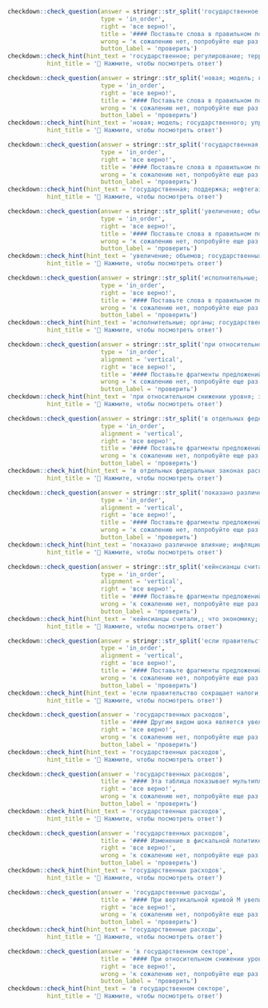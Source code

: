 
```r
checkdown::check_question(answer = stringr::str_split('государственное; регулирование; территориального; развития', '; ') |> unlist(), 
                          type = 'in_order',
                          right = 'все верно!',
                          title = '#### Поставьте слова в правильном порядке:',
                          wrong = 'к сожалению нет, попробуйте еще раз...',
                          button_label = 'проверить')
checkdown::check_hint(hint_text = 'государственное; регулирование; территориального; развития',
           hint_title = '🔎 Нажмите, чтобы посмотреть ответ')
```

```r
checkdown::check_question(answer = stringr::str_split('новая; модель; государственного; управления', '; ') |> unlist(), 
                          type = 'in_order',
                          right = 'все верно!',
                          title = '#### Поставьте слова в правильном порядке:',
                          wrong = 'к сожалению нет, попробуйте еще раз...',
                          button_label = 'проверить')
checkdown::check_hint(hint_text = 'новая; модель; государственного; управления',
           hint_title = '🔎 Нажмите, чтобы посмотреть ответ')
```

```r
checkdown::check_question(answer = stringr::str_split('государственная; поддержка; нефтегазохимических; кластеров', '; ') |> unlist(), 
                          type = 'in_order',
                          right = 'все верно!',
                          title = '#### Поставьте слова в правильном порядке:',
                          wrong = 'к сожалению нет, попробуйте еще раз...',
                          button_label = 'проверить')
checkdown::check_hint(hint_text = 'государственная; поддержка; нефтегазохимических; кластеров',
           hint_title = '🔎 Нажмите, чтобы посмотреть ответ')
```

```r
checkdown::check_question(answer = stringr::str_split('увеличение; объемов; государственных; закупок', '; ') |> unlist(), 
                          type = 'in_order',
                          right = 'все верно!',
                          title = '#### Поставьте слова в правильном порядке:',
                          wrong = 'к сожалению нет, попробуйте еще раз...',
                          button_label = 'проверить')
checkdown::check_hint(hint_text = 'увеличение; объемов; государственных; закупок',
           hint_title = '🔎 Нажмите, чтобы посмотреть ответ')
```

```r
checkdown::check_question(answer = stringr::str_split('исполнительные; органы; государственной; власти', '; ') |> unlist(), 
                          type = 'in_order',
                          right = 'все верно!',
                          title = '#### Поставьте слова в правильном порядке:',
                          wrong = 'к сожалению нет, попробуйте еще раз...',
                          button_label = 'проверить')
checkdown::check_hint(hint_text = 'исполнительные; органы; государственной; власти',
           hint_title = '🔎 Нажмите, чтобы посмотреть ответ')
```

```r
checkdown::check_question(answer = stringr::str_split('при относительном снижении уровня; зарплаты в государственном секторе; коррупция увеличивается, однако для; существенного сокращения коррупционных отношений зарплату необходимо значительно увеличивать', '; ') |> unlist(), 
                          type = 'in_order',
                          alignment = 'vertical',
                          right = 'все верно!',
                          title = '#### Поставьте фрагменты предложений в правильном порядке:',
                          wrong = 'к сожалению нет, попробуйте еще раз...',
                          button_label = 'проверить')
checkdown::check_hint(hint_text = 'при относительном снижении уровня; зарплаты в государственном секторе; коррупция увеличивается, однако для; существенного сокращения коррупционных отношений зарплату необходимо значительно увеличивать',
           hint_title = '🔎 Нажмите, чтобы посмотреть ответ')
```

```r
checkdown::check_question(answer = stringr::str_split('в отдельных федеральных законах раскрыто содержание полномочий; органов государственной власти субъектов РФ, однако полномочия; очевидно не равнозначны конкретным задачам, которые ставятся; федеральными органами государственной власти перед органами государственной власти субъектов РФ', '; ') |> unlist(), 
                          type = 'in_order',
                          alignment = 'vertical',
                          right = 'все верно!',
                          title = '#### Поставьте фрагменты предложений в правильном порядке:',
                          wrong = 'к сожалению нет, попробуйте еще раз...',
                          button_label = 'проверить')
checkdown::check_hint(hint_text = 'в отдельных федеральных законах раскрыто содержание полномочий; органов государственной власти субъектов РФ, однако полномочия; очевидно не равнозначны конкретным задачам, которые ставятся; федеральными органами государственной власти перед органами государственной власти субъектов РФ',
           hint_title = '🔎 Нажмите, чтобы посмотреть ответ')
```

```r
checkdown::check_question(answer = stringr::str_split('показано различное влияние; инфляции на экономический; рост в зависимости; от уровня государственного участия в экономике', '; ') |> unlist(), 
                          type = 'in_order',
                          alignment = 'vertical',
                          right = 'все верно!',
                          title = '#### Поставьте фрагменты предложений в правильном порядке:',
                          wrong = 'к сожалению нет, попробуйте еще раз...',
                          button_label = 'проверить')
checkdown::check_hint(hint_text = 'показано различное влияние; инфляции на экономический; рост в зависимости; от уровня государственного участия в экономике',
           hint_title = '🔎 Нажмите, чтобы посмотреть ответ')
```

```r
checkdown::check_question(answer = stringr::str_split('кейнсианцы считали,; что экономику; можно стабилизировать; путем увеличения государственных расходов', '; ') |> unlist(), 
                          type = 'in_order',
                          alignment = 'vertical',
                          right = 'все верно!',
                          title = '#### Поставьте фрагменты предложений в правильном порядке:',
                          wrong = 'к сожалению нет, попробуйте еще раз...',
                          button_label = 'проверить')
checkdown::check_hint(hint_text = 'кейнсианцы считали,; что экономику; можно стабилизировать; путем увеличения государственных расходов',
           hint_title = '🔎 Нажмите, чтобы посмотреть ответ')
```

```r
checkdown::check_question(answer = stringr::str_split('если правительство сокращает налоги; первого периода без сокращения; закупок, то оно входит; во второй период с долгом по государственным облигациям', '; ') |> unlist(), 
                          type = 'in_order',
                          alignment = 'vertical',
                          right = 'все верно!',
                          title = '#### Поставьте фрагменты предложений в правильном порядке:',
                          wrong = 'к сожалению нет, попробуйте еще раз...',
                          button_label = 'проверить')
checkdown::check_hint(hint_text = 'если правительство сокращает налоги; первого периода без сокращения; закупок, то оно входит; во второй период с долгом по государственным облигациям',
           hint_title = '🔎 Нажмите, чтобы посмотреть ответ')
```

```r
checkdown::check_question(answer = 'государственных расходов', 
                          title = '#### Другим видом шока является увеличение ____________ (**государственный, расход**).',
                          right = 'все верно!', 
                          wrong = 'к сожалению нет, попробуйте еще раз...',
                          button_label = 'проверить')
checkdown::check_hint(hint_text = 'государственных расходов',
           hint_title = '🔎 Нажмите, чтобы посмотреть ответ')                          
```

```r
checkdown::check_question(answer = 'государственных расходов', 
                          title = '#### Эта таблица показывает мультипликаторы бюджетной политики для стабильного изменения ____________ (**государственный, расход**) или личных подоходных налогов.',
                          right = 'все верно!', 
                          wrong = 'к сожалению нет, попробуйте еще раз...',
                          button_label = 'проверить')
checkdown::check_hint(hint_text = 'государственных расходов',
           hint_title = '🔎 Нажмите, чтобы посмотреть ответ')                          
```

```r
checkdown::check_question(answer = 'государственных расходов', 
                          title = '#### Изменение в фискальной политике часто называют фискальным сжатием, или фискальной консолидацией (увеличение дефицита — вследствие роста ____________ (**государственный, расход**) или вследствие снижения налогов — называется фискальной экспансией).',
                          right = 'все верно!', 
                          wrong = 'к сожалению нет, попробуйте еще раз...',
                          button_label = 'проверить')
checkdown::check_hint(hint_text = 'государственных расходов',
           hint_title = '🔎 Нажмите, чтобы посмотреть ответ')                          
```

```r
checkdown::check_question(answer = 'государственные расходы', 
                          title = '#### При вертикальной кривой М увеличение государственных расходов не может изменить уровень равновесного дохода и только лишь увеличивает уровень равновесной ставки процента. Но если ____________ (**государственный, расход**) повысились, а величина выпуска не изменилась, то должно произойти уравновешивающее сокращение частных расходов.',
                          right = 'все верно!', 
                          wrong = 'к сожалению нет, попробуйте еще раз...',
                          button_label = 'проверить')
checkdown::check_hint(hint_text = 'государственные расходы',
           hint_title = '🔎 Нажмите, чтобы посмотреть ответ')                          
```

```r
checkdown::check_question(answer = 'в государственном секторе', 
                          title = '#### При относительном снижении уровня зарплаты ____________ (**в, государственный, сектор**) коррупция увеличивается, однако для существенного сокращения коррупционных отношений зарплату необходимо значительно увеличивать.',
                          right = 'все верно!', 
                          wrong = 'к сожалению нет, попробуйте еще раз...',
                          button_label = 'проверить')
checkdown::check_hint(hint_text = 'в государственном секторе',
           hint_title = '🔎 Нажмите, чтобы посмотреть ответ')                          
```
